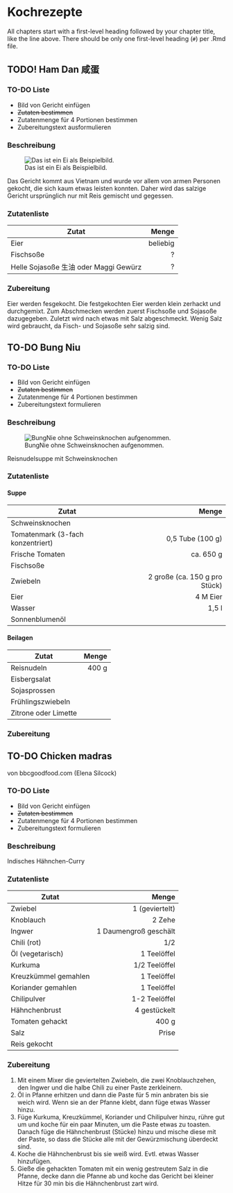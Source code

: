 # Kochrezepte

All chapters start with a first-level heading followed by your chapter title, like the line above. There should be only one first-level heading (`#`) per .Rmd file.




## TODO! Ham Dan 咸蛋

### TO-DO Liste

- Bild von Gericht einfügen
-  ~~Zutaten bestimmen~~
- Zutatenmenge für 4 Portionen bestimmen
- Zubereitungstext ausformulieren 



### Beschreibung {-}

![Das ist ein Ei als Beispielbild.](img/example-egg.jpg)

Das Gericht kommt aus Vietnam und wurde vor allem von armen Personen gekocht, die sich kaum etwas leisten konnten. Daher wird das salzige Gericht ursprünglich nur mit Reis gemischt und gegessen.

### Zutatenliste {-}

Zutat | Menge 
---|---:
Eier | beliebig
Fischsoße | ?
Helle Sojasoße 生油 oder Maggi Gewürz | ?

### Zubereitung {-}

Eier werden fesgekocht. Die festgekochten Eier werden klein zerhackt und durchgemixt. Zum Abschmecken werden zuerst Fischsoße und Sojasoße dazugegeben. Zuletzt wird nach etwas mit Salz abgeschmeckt. Wenig Salz wird gebraucht, da Fisch- und Sojasoße sehr salzig sind. 




## TO-DO Bung Niu

### TO-DO Liste

- Bild von Gericht einfügen
-  ~~Zutaten bestimmen~~
- Zutatenmenge für 4 Portionen bestimmen
- Zubereitungstext formulieren 

### Beschreibung {-}
![BungNie ohne Schweinsknochen aufgenommen.](img/BungNiu_480.jpg)

Reisnudelsuppe mit Schweinsknochen

### Zutatenliste {-}

#### Suppe {-}
Zutat | Menge 
---|---:
Schweinsknochen | 
Tomatenmark (3-fach konzentriert) | 0,5 Tube (100 g)
Frische Tomaten | ca. 650 g
Fischsoße | 
Zwiebeln | 2 große (ca. 150 g pro Stück)
Eier | 4 M Eier
Wasser | 1,5 l
Sonnenblumenöl | 


#### Beilagen {-}

Zutat | Menge 
---|---:
Reisnudeln | 400 g  
Eisbergsalat |
Sojasprossen |
Frühlingszwiebeln |
Zitrone oder Limette | 

### Zubereitung {-}




## TO-DO Chicken madras

von bbcgoodfood.com (Elena Silcock)

### TO-DO Liste

- Bild von Gericht einfügen
-  ~~Zutaten bestimmen~~
- Zutatenmenge für 4 Portionen bestimmen
- Zubereitungstext formulieren 

### Beschreibung {-}
Indisches Hähnchen-Curry

### Zutatenliste {-}

Zutat | Menge 
---|---:
Zwiebel | 1 (geviertelt)
Knoblauch | 2 Zehe
Ingwer | 1 Daumengroß geschält
Chili (rot) | 1/2
Öl (vegetarisch) | 1 Teelöffel
Kurkuma | 1/2 Teelöffel
Kreuzkümmel gemahlen | 1 Teelöffel
Koriander gemahlen | 1 Teelöffel
Chilipulver | 1-2 Teelöffel
Hähnchenbrust | 4 gestückelt
Tomaten gehackt | 400 g
Salz | Prise
Reis gekocht |


### Zubereitung {-}

1. Mit einem Mixer die geviertelten Zwiebeln, die zwei Knoblauchzehen, den 
  Ingwer und die halbe Chili zu einer Paste zerkleinern.
2. Öl in Pfanne erhitzen und dann die Paste für 5 min anbraten bis sie weich 
  wird. Wenn sie an der Pfanne klebt, dann füge etwas Wasser hinzu.
3. Füge Kurkuma, Kreuzkümmel, Koriander und Chilipulver hinzu, rühre gut um und
  koche für ein paar Minuten, um die Paste etwas zu toasten. Danach füge die 
  Hähnchenbrust (Stücke) hinzu und mische diese mit der Paste, so dass 
  die Stücke alle mit der Gewürzmischung überdeckt sind.
4. Koche die Hähnchenbrust bis sie weiß wird. Evtl. etwas Wasser hinzufügen.
5. Gieße die gehackten Tomaten mit ein wenig gestreutem Salz in die Pfanne, 
  decke dann die Pfanne ab und koche das Gericht bei kleiner Hitze für 30 min
  bis die Hähnchenbrust zart wird. 
